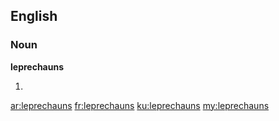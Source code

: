 ==English==

===Noun===
'''leprechauns'''

# {{plural of|leprechaun}}

[[ar:leprechauns]]
[[fr:leprechauns]]
[[ku:leprechauns]]
[[my:leprechauns]]